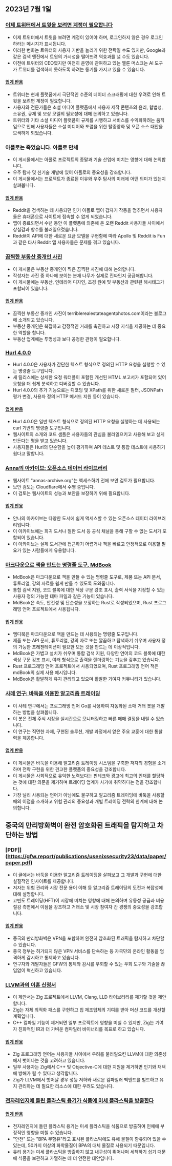 

<CallToAction />

<Steps>

## 2023년 7월 1일

### [이제 트위터에서 트윗을 보려면 계정이 필요합니다](https://techcrunch.com/2023/06/30/twitter-now-requires-an-account-to-view-tweets/)

- 이제 트위터에서 트윗을 보려면 계정이 있어야 하며, 로그인하지 않은 경우 로그인하라는 메시지가 표시됩니다.
- 이러한 변화는 트위터의 사용자 기반을 늘리기 위한 전략일 수도 있지만, Google과 같은 검색 엔진에서 트윗의 가시성을 떨어뜨려 역효과를 낼 수도 있습니다.
- 이전에 트위터의 CEO였지만 여전히 운영에 관여하고 있는 엘론 머스크는 AI 도구가 트위터를 검색하지 못하도록 하려는 동기를 가지고 있을 수 있습니다.

#### [업계 반응](http://news.ycombinator.com/item?id=36540957)

- 트위터는 현재 플랫폼에서 극단적인 수준의 데이터 스크래핑에 대한 우려로 인해 트윗을 보려면 계정이 필요합니다.
- 사용자와 전문가들은 소셜 미디어 플랫폼에서 사용자 제작 콘텐츠의 윤리, 합법성, 소유권, 규제 및 보상 모델의 필요성에 대해 논의하고 있습니다.
- 트위터와 기타 소셜 미디어 플랫폼이 규제를 시행하고 서비스를 수익화하려는 움직임으로 인해 사용자들은 소셜 미디어와 포럼을 위한 탈중앙화 및 오픈 소스 대안을 모색하게 되었습니다.

### 아폴로는 죽었습니다. 아폴로 만세

- 이 게시물에서는 아폴로 프로젝트의 종말과 기술 산업에 미치는 영향에 대해 논의합니다.
- 우주 탐사 및 신기술 개발에 있어 아폴로의 중요성을 강조합니다.
- 이 게시물에서는 프로젝트가 종료된 이유와 우주 탐사의 미래에 어떤 의미가 있는지 살펴봅니다.

#### [업계 반응](http://news.ycombinator.com/item?id=36543894)

- Reddit을 검색하는 데 사용되던 인기 아폴로 앱이 갑자기 작동을 멈추면서 사용자들은 휴대폰으로 사이트에 접속할 수 없게 되었습니다.
- 앱이 종료되면서 수년 동안 이 플랫폼에 의존해 온 오랜 Reddit 사용자들 사이에서 상실감과 향수를 불러일으켰습니다.
- Reddit이 API에 대한 새로운 요금 모델을 구현함에 따라 Apollo 및 Reddit is Fun과 같은 타사 Reddit 앱 사용자들은 문제를 겪고 있습니다.

### [끔찍한 부동산 중개인 사진](https://terriblerealestateagentphotos.com)

- 이 게시물은 부동산 중개인이 찍은 끔찍한 사진에 대해 논의합니다.
- 작성자는 사진 중 하나에 보이는 분재 나무가 실제로 진짜인지 궁금해합니다.
- 이 게시물에는 부동산, 인테리어 디자인, 조경 원예 및 부동산과 관련된 해시태그가 포함되어 있습니다.

#### [업계 반응](http://news.ycombinator.com/item?id=36533193)

- 끔찍한 부동산 중개인 사진이 terriblerealestateagentphotos.com이라는 블로그에 소개되고 있습니다.
- 부동산 중개인은 복잡하고 감정적인 거래를 촉진하고 시장 지식을 제공하는 데 중요한 역할을 합니다.
- 부동산 업계에는 투명성과 보다 공정한 관행이 필요합니다.

### [Hurl 4.0.0](https://hurl.dev/blog/2023/06/30/announcing-hurl-4.0.0.html)

- Hurl 4.0.0은 사용자가 간단한 텍스트 형식으로 정의된 HTTP 요청을 실행할 수 있는 명령줄 도구입니다.
- 새 릴리스에는 상세한 요청 워터폴이 포함된 개선된 HTML 보고서가 포함되어 있어 요청을 더 쉽게 분석하고 디버깅할 수 있습니다.
- Hurl 4.0.0의 추가 기능으로는 디코딩 및 XPath를 위한 새로운 필터, JSONPath 평가 변경, 사용자 정의 HTTP 메서드 지원 등이 있습니다.

#### [업계 반응](http://news.ycombinator.com/item?id=36539144)

- Hurl 4.0.0은 일반 텍스트 형식으로 정의된 HTTP 요청을 실행하는 데 사용되는 curl 기반의 명령줄 도구입니다.
- 웹사이트의 소개와 코드 샘플은 사용자들의 관심을 불러일으키고 사용해 보고 싶게 만든다는 평을 받고 있습니다.
- 사용자들은 Hurl의 단순함을 높이 평가하며 API 테스트 및 통합 테스트에 사용하기 쉽다고 말합니다.

### [Anna의 아카이브: 오픈소스 데이터 라이브러리](https://annas-archive.org/)

- 웹사이트 "annas-archive.org"는 액세스하기 전에 보안 검토가 필요합니다.
- 보안 검토는 Cloudflare에서 수행 중입니다.
- 이 검토는 웹사이트의 성능과 보안을 보장하기 위해 필요합니다.

#### [업계 반응](http://news.ycombinator.com/item?id=36530662)

- 안나의 아카이브는 다양한 도서에 쉽게 액세스할 수 있는 오픈소스 데이터 라이브러리입니다.
- 이 아카이브에는 희귀 도서나 절판 도서 등 공식 채널을 통해 구할 수 없는 도서가 포함되어 있습니다.
- 이 아카이브는 실제 도서관에 접근하기 어렵거나 책을 빠르고 안정적으로 이용할 필요가 있는 사람들에게 유용합니다.

### [마크다운으로 책을 만드는 명령줄 도구, MdBook](https://rust-lang.github.io/mdBook/)

- MdBook은 마크다운으로 책을 만들 수 있는 명령줄 도구로, 제품 또는 API 문서, 튜토리얼, 강의 자료를 쉽게 만들 수 있도록 도와줍니다.
- 통합 검색 지원, 코드 블록에 대한 색상 구문 강조 표시, 출력 서식을 지정할 수 있는 사용자 정의 가능한 테마 파일과 같은 기능이 있습니다.
- MdBook은 속도, 안전성 및 단순성을 보장하는 Rust로 작성되었으며, Rust 프로그래밍 언어 프로젝트에서 사용됩니다.

#### [업계 반응](http://news.ycombinator.com/item?id=36528984)

- 엠디북은 마크다운으로 책을 만드는 데 사용되는 명령줄 도구입니다.
- 제품 또는 API 문서, 튜토리얼, 강의 자료 또는 깔끔하고 탐색하기 쉬우며 사용자 정의 가능한 프레젠테이션이 필요한 모든 것을 만드는 데 이상적입니다.
- MdBook은 가볍고 설치가 쉬우며 통합 검색 지원, 다양한 언어의 코드 블록에 대한 색상 구문 강조 표시, 여러 형식으로 출력을 렌더링하는 기능을 갖추고 있습니다.
- Rust 프로그래밍 언어 프로젝트에서 사용되었으며, Rust 프로그래밍 언어 책은 mdBook의 실제 사용 예시입니다.
- MdBook은 활발하게 유지 관리되고 있으며 활발한 기여자 커뮤니티가 있습니다.

### [사례 연구: 바둑을 이용한 알고리즘 트레이딩](https://polygon.io/blog/case-study-algorithmict-trading-with-go/)

- 이 사례 연구에서는 프로그래밍 언어 Go를 사용하여 자동화된 소매 거래 봇을 개발하는 방법을 살펴봅니다.
- 이 봇은 전체 주식 시장을 실시간으로 모니터링하고 빠른 매매 결정을 내릴 수 있습니다.
- 이 연구는 직면한 과제, 구현된 솔루션, 개발 과정에서 얻은 주요 교훈에 대한 통찰력을 제공합니다.

#### [업계 반응](http://news.ycombinator.com/item?id=36539235)

- 이 게시물은 바둑을 이용해 알고리즘 트레이딩 시스템을 구축한 저자의 경험을 소개하며 전략 구현을 위한 견고한 플랫폼의 중요성을 강조합니다.
- 이 게시물은 사회적으로 유익한 노력보다는 핀테크와 광고에 최고의 인재를 할당하는 것에 대한 의문을 제기하며 트레이딩 업계가 사기에 취약하다는 점을 강조합니다.
- 가장 널리 사용되는 언어가 아님에도 불구하고 알고리즘 트레이딩에 바둑을 사용할 때의 이점을 소개하고 위험 관리의 중요성과 개별 트레이딩 전략의 한계에 대해 논의합니다.

## 중국의 만리방화벽이 완전 암호화된 트래픽을 탐지하고 차단하는 방법

### [PDF]](https://gfw.report/publications/usenixsecurity23/data/paper/paper.pdf)

- 이 글에서는 바둑을 이용한 알고리즘 트레이딩을 살펴보고 그 개발과 구현에 대한 실질적인 인사이트를 제공합니다.
- 저자는 위험 관리와 시장 전문 용어 이해 등 알고리즘 트레이딩의 도전과 복잡성에 대해 설명합니다.
- 고빈도 트레이딩(HFT)이 시장에 미치는 영향에 대해 논의하며 유동성 공급과 비용 절감 측면에서 이점을 강조하고 거래소 및 시장 참여자 간 경쟁의 중요성을 강조합니다.

#### [업계 반응](http://news.ycombinator.com/item?id=36531485)

- 중국의 만리방화벽은 VPN을 포함하여 완전히 암호화된 트래픽을 탐지하고 차단할 수 있습니다.
- 중국 정부는 허가되지 않은 VPN 서비스를 단속하는 등 자국민의 온라인 활동을 엄격하게 감시하고 통제하고 있습니다.
- 연구자와 개발자들은 GFW의 통제와 감시를 우회할 수 있는 우회 도구와 기술을 끊임없이 혁신하고 있습니다.

### [LLVM과의 이혼 신청서](https://github.com/ziglang/zig/issues/16270)

- 이 제안서는 Zig 프로젝트에서 LLVM, Clang, LLD 라이브러리를 제거할 것을 제안합니다.
- Zig는 자체 최적화 패스를 구현하고 칩 제조업체의 기여를 받아 머신 코드를 개선할 계획입니다.
- C++ 컴파일 기능이 제거되면 일부 프로젝트에 영향을 미칠 수 있지만, Zig는 기여자 친화적인 IR과 더 가벼운 컴파일러 바이너리를 목표로 하고 있습니다.

#### [업계 반응](http://news.ycombinator.com/item?id=36529456)

- Zig 프로그래밍 언어는 사용자들 사이에서 우려를 불러일으킨 LLVM에 대한 의존성에서 벗어나는 것을 고려하고 있습니다.
- 일부 사용자는 Zig에서 C++ 및 Objective-C에 대한 지원을 제거하면 인기와 채택에 방해가 될 수 있다고 생각합니다.
- Zig가 LLVM에서 벗어날 경우 성능 저하와 새로운 컴파일러 백엔드를 빌드하고 유지 관리하는 데 필요한 리소스에 대한 우려도 있습니다.

### [전자레인지에 돌린 플라스틱 용기가 식품에 미세 플라스틱을 방출한다](https://pubs.acs.org/doi/10.1021/acs.est.3c01942)

#### [업계 반응](http://news.ycombinator.com/item?id=36532812)

- 전자레인지에 돌린 플라스틱 용기는 미세 플라스틱을 식품으로 방출하여 인체에 부정적인 영향을 미칠 수 있습니다.
- "안전" 또는 "BPA 무함유"라고 표시된 플라스틱에도 유해 물질이 함유되어 있을 수 있는데, 50가지 이상의 화학물질이 BPA의 대체 물질로 사용되기 때문입니다.
- 유리 용기는 미세 플라스틱을 방출하지 않고 내구성이 뛰어나며 세척하기 쉽기 때문에 식품을 보관하고 가열하는 데 더 안전한 대안입니다.

</Steps>
